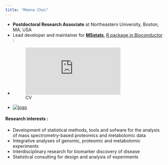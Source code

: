 ```yaml
---
title: "Meena Choi"
---
```


- **Postdoctoral Research Associate** at Northeastern University, Boston, MA, USA
- Lead developer and maintainer for [**MSstats**]((https://msstats.org)), [R package in Bioconductor](http://bioconductor.org/packages/release/bioc/html/MSstats.html) : 
- ![CV](https://github.com/MeenaChoi/personal_site/blob/master/MCCV.pdf)
- [![logo](images/GitHub-Mark-32px.png)](https://github.com/MeenaChoi)

#### __Research interests :__

- Development of statistical methods, tools and sofware for the analysis of mass spectrometry-based proteomics
and metabolomic data
- Integrative analyses of genomic, proteomic and metabolomic experiments
- Interdisciplinary research for biomarker discovery of disease
- Statistical consulting for design and analysis of experiments

